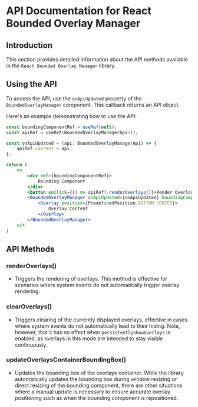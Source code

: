 
<Meta title="Documentation/API Documentation" />

# API Documentation for React Bounded Overlay Manager

## Introduction

This section provides detailed information about the API methods available in the `React Bounded Overlay Manager` library.

## Using the API

To access the API, use the `onApiUpdated` property of the `BoundedOverlayManager` component. This callback returns an API object.

Here's an example demonstrating how to use the API:

```jsx
const boundingComponentRef = useRef(null);
const apiRef = useRef<BoundedOverlayManagerApi>();

const onApiUpdated = (api: BoundedOverlayManagerApi) => {
    apiRef.current = api;
};

return (
    <>
        <div ref={boundingComponentRef}>
            Bounding Component
        </div>
        <button onClick={() => apiRef?.renderOverlays()}>Render Overlays</button>
        <BoundedOverlayManager onApiUpdated={onApiUpdated} boundingComponentRef={boundingComponentRef} persistentlyShowOverlays={true}>
            <Overlay position={PredefinedPosition.BOTTOM_CENTER}>
                Overlay Content
            </Overlay>
        </BoundedOverlayManager>
    </>
)
```

## API Methods

### renderOverlays()

- Triggers the rendering of overlays. This method is effective for scenarios where system events do not automatically trigger overlay rendering.

### clearOverlays()

-  Triggers clearing of the currently displayed overlays, effective in cases where system events do not automatically lead to their hiding. Note, however, that it has no effect when `persistentlyShowOverlays` is enabled, as overlays in this mode are intended to stay visible continuously.

### updateOverlaysContainerBoundingBox()

- Updates the bounding box of the overlays container. While the library automatically updates the bounding box during window resizing or direct resizing of the bounding component, there are other situations where a manual update is necessary to ensure accurate overlay positioning such as when the bounding component is repositioned.